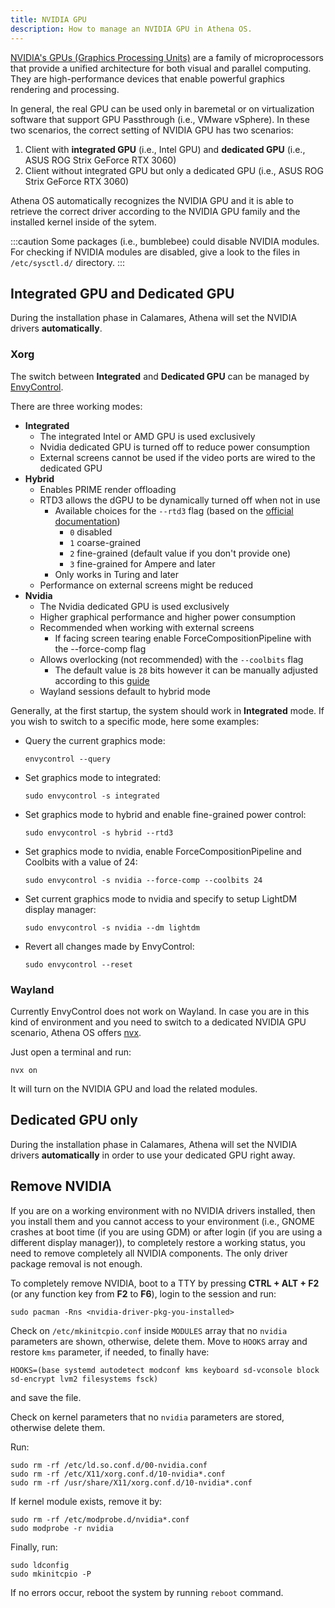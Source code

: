 ```yaml
---
title: NVIDIA GPU
description: How to manage an NVIDIA GPU in Athena OS.
---
```


[NVIDIA's GPUs (Graphics Processing Units)](https://www.nvidia.com/en-gb/graphics-cards/) are a family of microprocessors that provide a unified architecture for both visual and parallel computing. They are high-performance devices that enable powerful graphics rendering and processing.

In general, the real GPU can be used only in baremetal or on virtualization software that support GPU Passthrough (i.e., VMware vSphere). In these two scenarios, the correct setting of NVIDIA GPU has two scenarios:
1. Client with **integrated GPU** (i.e., Intel GPU) and **dedicated GPU** (i.e., ASUS ROG Strix GeForce RTX 3060)
2. Client without integrated GPU but only a dedicated GPU (i.e., ASUS ROG Strix GeForce RTX 3060)

Athena OS automatically recognizes the NVIDIA GPU and it is able to retrieve the correct driver according to the NVIDIA GPU family and the installed kernel inside of the sytem.

:::caution
Some packages (i.e., bumblebee) could disable NVIDIA modules. For checking if NVIDIA modules are disabled, give a look to the files in `/etc/sysctl.d/` directory. 
:::

## Integrated GPU and Dedicated GPU

During the installation phase in Calamares, Athena will set the NVIDIA drivers **automatically**.

### Xorg

The switch between **Integrated** and **Dedicated GPU** can be managed by [EnvyControl](https://github.com/bayasdev/envycontrol).

There are three working modes:
* **Integrated**
  * The integrated Intel or AMD GPU is used exclusively
  * Nvidia dedicated GPU is turned off to reduce power consumption
  * External screens cannot be used if the video ports are wired to the dedicated GPU
* **Hybrid**
  * Enables PRIME render offloading
  * RTD3 allows the dGPU to be dynamically turned off when not in use
    * Available choices for the `--rtd3` flag (based on the [official documentation](http://us.download.nvidia.com/XFree86/Linux-x86_64/530.30.02/README/dynamicpowermanagement.html))
      * `0` disabled
      * `1` coarse-grained
      * `2` fine-grained (default value if you don't provide one)
      * `3` fine-grained for Ampere and later
    * Only works in Turing and later
  * Performance on external screens might be reduced
* **Nvidia**
  * The Nvidia dedicated GPU is used exclusively
  * Higher graphical performance and higher power consumption
  * Recommended when working with external screens
    * If facing screen tearing enable ForceCompositionPipeline with the --force-comp flag
  * Allows overlocking (not recommended) with the `--coolbits` flag
    * The default value is `28` bits however it can be manually adjusted according to this [guide](https://wiki.archlinux.org/title/NVIDIA/Tips_and_tricks#Overclocking_and_cooling)
  * Wayland sessions default to hybrid mode

Generally, at the first startup, the system should work in **Integrated** mode. If you wish to switch to a specific mode, here some examples:
* Query the current graphics mode:
  ```shell
  envycontrol --query
  ```
* Set graphics mode to integrated:
  ```shell
  sudo envycontrol -s integrated
  ```
* Set graphics mode to hybrid and enable fine-grained power control:
  ```shell
  sudo envycontrol -s hybrid --rtd3
  ```
* Set graphics mode to nvidia, enable ForceCompositionPipeline and Coolbits with a value of 24:
  ```shell
  sudo envycontrol -s nvidia --force-comp --coolbits 24
  ```
* Set current graphics mode to nvidia and specify to setup LightDM display manager:
  ```shell
  sudo envycontrol -s nvidia --dm lightdm
  ```
* Revert all changes made by EnvyControl:
  ```shell
  sudo envycontrol --reset
  ```

### Wayland

Currently EnvyControl does not work on Wayland. In case you are in this kind of environment and you need to switch to a dedicated NVIDIA GPU scenario, Athena OS offers [nvx](https://github.com/pedro00dk/nvidia-exec).

Just open a terminal and run:
```shell
nvx on
```
It will turn on the NVIDIA GPU and load the related modules.

## Dedicated GPU only

During the installation phase in Calamares, Athena will set the NVIDIA drivers **automatically** in order to use your dedicated GPU right away.

## Remove NVIDIA

If you are on a working environment with no NVIDIA drivers installed, then you install them and you cannot access to your environment (i.e., GNOME crashes at boot time (if you are using GDM) or after login (if you are using a different display manager)), to completely restore a working status, you need to remove completely all NVIDIA components. The only driver package removal is not enough.

To completely remove NVIDIA, boot to a TTY by pressing **CTRL + ALT + F2** (or any function key from **F2** to **F6**), login to the session and run:
```shell
sudo pacman -Rns <nvidia-driver-pkg-you-installed>
```
Check on `/etc/mkinitcpio.conf` inside `MODULES` array that no `nvidia` parameters are shown, otherwise, delete them. Move to `HOOKS` array and restore `kms` parameter, if needed, to finally have:
```
HOOKS=(base systemd autodetect modconf kms keyboard sd-vconsole block sd-encrypt lvm2 filesystems fsck)
```
and save the file.

Check on kernel parameters that no `nvidia` parameters are stored, otherwise delete them.

Run:
```shell
sudo rm -rf /etc/ld.so.conf.d/00-nvidia.conf
sudo rm -rf /etc/X11/xorg.conf.d/10-nvidia*.conf
sudo rm -rf /usr/share/X11/xorg.conf.d/10-nvidia*.conf
```
If kernel module exists, remove it by:
```shell
sudo rm -rf /etc/modprobe.d/nvidia*.conf
sudo modprobe -r nvidia
```
Finally, run:
```shell
sudo ldconfig
sudo mkinitcpio -P
```
If no errors occur, reboot the system by running `reboot` command.

<ImageComponent />